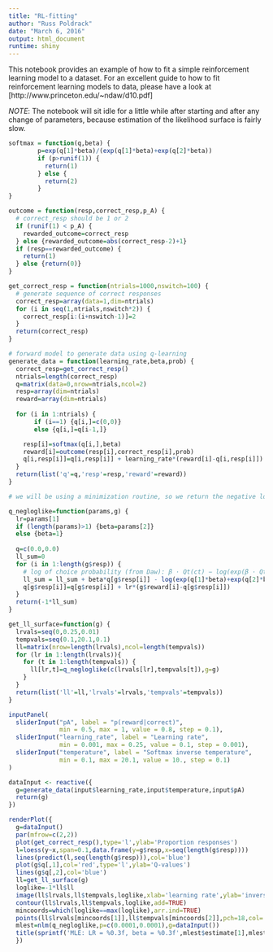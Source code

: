 ```yaml
---
title: "RL-fitting"
author: "Russ Poldrack"
date: "March 6, 2016"
output: html_document
runtime: shiny
---
```


This notebook provides an example of how to fit a simple reinforcement learning model to a dataset. For an excellent guide to how to fit reinforcement learning models to data, please have a look at [http://www.princeton.edu/~ndaw/d10.pdf]

*NOTE*: The notebook will sit idle for a little while after starting and after any change of parameters, because estimation of the likelihood surface is fairly slow.

```r

softmax = function(q,beta) {
        p=exp(q[1]*beta)/(exp(q[1]*beta)+exp(q[2]*beta))
        if (p>runif(1)) {
          return(1)
        } else {
          return(2)
        }
}

outcome = function(resp,correct_resp,p_A) {
  # correct_resp should be 1 or 2
  if (runif(1) < p_A) {
    rewarded_outcome=correct_resp
  } else {rewarded_outcome=abs(correct_resp-2)+1}
  if (resp==rewarded_outcome) {
    return(1)
  } else {return(0)}
}

get_correct_resp = function(ntrials=1000,nswitch=100) {
  # generate sequence of correct responses
  correct_resp=array(data=1,dim=ntrials)
  for (i in seq(1,ntrials,nswitch*2)) {
    correct_resp[i:(i+nswitch-1)]=2
  }
  return(correct_resp)
}

# forward model to generate data using q-learning
generate_data = function(learning_rate,beta,prob) {
  correct_resp=get_correct_resp()
  ntrials=length(correct_resp)
  q=matrix(data=0,nrow=ntrials,ncol=2)
  resp=array(dim=ntrials)
  reward=array(dim=ntrials)
  
  for (i in 1:ntrials) {
       if (i==1) {q[i,]=c(0,0)}
       else {q[i,]=q[i-1,]}

    resp[i]=softmax(q[i,],beta)
    reward[i]=outcome(resp[i],correct_resp[i],prob)
    q[i,resp[i]]=q[i,resp[i]] + learning_rate*(reward[i]-q[i,resp[i]])
  }
  return(list('q'=q,'resp'=resp,'reward'=reward))
}

# we will be using a minimization routine, so we return the negative log likelihood

q_negloglike=function(params,g) {
  lr=params[1]
  if (length(params)>1) {beta=params[2]}
  else {beta=1}
  
  q=c(0.0,0.0)
  ll_sum=0
  for (i in 1:length(g$resp)) {
    # log of choice probability (from Daw): β · Qt(ct) − log(exp(β · Qt(L)) + exp(β · Qt(R)))
    ll_sum = ll_sum + beta*q[g$resp[i]] - log(exp(q[1]*beta)+exp(q[2]*beta))
    q[g$resp[i]]=q[g$resp[i]] + lr*(g$reward[i]-q[g$resp[i]])
  }
  return(-1*ll_sum)
}

get_ll_surface=function(g) {
  lrvals=seq(0,0.25,0.01)
  tempvals=seq(0.1,20.1,0.1)
  ll=matrix(nrow=length(lrvals),ncol=length(tempvals))
  for (lr in 1:length(lrvals)){
    for (t in 1:length(tempvals)) {
      ll[lr,t]=q_negloglike(c(lrvals[lr],tempvals[t]),g=g)
    }
  }
  return(list('ll'=ll,'lrvals'=lrvals,'tempvals'=tempvals))
}
```



```r
inputPanel(
  sliderInput("pA", label = "p(reward|correct)",
              min = 0.5, max = 1, value = 0.8, step = 0.1),
  sliderInput("learning_rate", label = "Learning rate",
              min = 0.001, max = 0.25, value = 0.1, step = 0.001),
  sliderInput("temperature", label = "Softmax inverse temperature",
              min = 0.1, max = 20.1, value = 10., step = 0.1)
)

dataInput <- reactive({
  g=generate_data(input$learning_rate,input$temperature,input$pA)
  return(g)
})

renderPlot({
  g=dataInput()
  par(mfrow=c(2,2))
  plot(get_correct_resp(),type='l',ylab='Proportion responses')
  l=loess(y~x,span=0.1,data.frame(y=g$resp,x=seq(length(g$resp))))
  lines(predict(l,seq(length(g$resp))),col='blue')
  plot(g$q[,1],col='red',type='l',ylab='Q-values')
  lines(g$q[,2],col='blue')
  ll=get_ll_surface(g)
  loglike=-1*ll$ll
  image(ll$lrvals,ll$tempvals,loglike,xlab='learning rate',ylab='inverse temperature')
  contour(ll$lrvals,ll$tempvals,loglike,add=TRUE)
  mincoords=which(loglike==max(loglike),arr.ind=TRUE)
  points(ll$lrvals[mincoords[1]],ll$tempvals[mincoords[2]],pch=18,col='black')
  mlest=nlm(q_negloglike,p=c(0.0001,0.0001),g=dataInput())
  title(sprintf('MLE: LR = %0.3f, beta = %0.3f',mlest$estimate[1],mlest$estimate[2]))
  })


```

